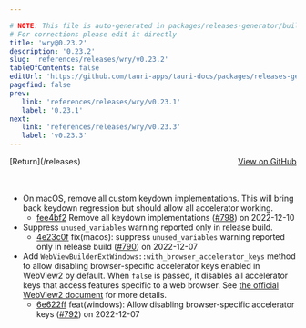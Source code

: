 ```yaml
---

# NOTE: This file is auto-generated in packages/releases-generator/build.ts
# For corrections please edit it directly
title: 'wry@0.23.2'
description: '0.23.2'
slug: 'references/releases/wry/v0.23.2'
tableOfContents: false
editUrl: 'https://github.com/tauri-apps/tauri-docs/packages/releases-generator/build.ts'
pagefind: false
prev:
   link: 'references/releases/wry/v0.23.1'
   label: '0.23.1'
next:
   link: 'references/releases/wry/v0.23.3'
   label: 'v0.23.3'
---
```


<div style="margin-bottom:3rem; display: flex; justify-content: space-between; align-items: center"><span>[Return](/releases)</span><span><a href="https://github.com/tauri-apps/wry/releases/tag/wry-v0.23.2">View on GitHub</a></span></div>

- On macOS, remove all custom keydown implementations. This will bring back keydown regression but should allow all accelerator working.
  - [fee4bf2](https://github.com/tauri-apps/wry/commit/fee4bf2eb384d9c315530bd8f5af146909706cf6) Remove all keydown implementations ([#798](https://github.com/tauri-apps/wry/pull/798)) on 2022-12-10
- Suppress `unused_variables` warning reported only in release build.
  - [4e23c0f](https://github.com/tauri-apps/wry/commit/4e23c0f84b5a954be78418d56e37366395de030f) fix(macos): suppress `unused_variables` warning reported only in release build ([#790](https://github.com/tauri-apps/wry/pull/790)) on 2022-12-07
- Add `WebViewBuilderExtWindows::with_browser_accelerator_keys` method to allow disabling browser-specific accelerator keys enabled in WebView2 by default. When `false` is passed, it disables all accelerator keys that access features specific to a web browser. See [the official WebView2 document](https://learn.microsoft.com/en-us/microsoft-edge/webview2/reference/winrt/microsoft_web_webview2\_core/corewebview2settings#arebrowseracceleratorkeysenabled) for more details.
  - [6e622ff](https://github.com/tauri-apps/wry/commit/6e622ffbdad2312bf3906d278a75956a3a6eeadd) feat(windows): Allow disabling browser-specific accelerator keys ([#792](https://github.com/tauri-apps/wry/pull/792)) on 2022-12-07

